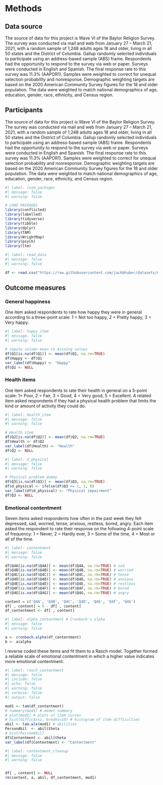 # Methods {.unnumbered}

## Data source

The source of data for this project is Wave VI of the Baylor Religion Survey. The survey was conducted via mail and web from January 27 – March 21, 2021, with a random sample of 1,248 adults ages 18 and older, living in all 50 states and the District of Columbia. Gallup randomly selected individuals to participate using an address-based sample (ABS) frame. Respondents had the opportunity to respond to the survey via web or paper. Surveys were conducted in English and Spanish. The final response rate to this survey was 11.3% (AAPOR1). Samples were weighted to correct for unequal selection probability and nonresponse. Demographic weighting targets are based on the 2020 American Community Survey figures for the 18 and older population. The data were weighted to match national demographics of age, education, gender, race, ethnicity, and Census region.

## Participants

The source of data for this project is Wave VI of the Baylor Religion Survey. The survey was conducted via mail and web from January 27 – March 21, 2021, with a random sample of 1,248 adults ages 18 and older, living in all 50 states and the District of Columbia. Gallup randomly selected individuals to participate using an address-based sample (ABS) frame. Respondents had the opportunity to respond to the survey via web or paper. Surveys were conducted in English and Spanish. The final response rate to this survey was 11.3% (AAPOR1). Samples were weighted to correct for unequal selection probability and nonresponse. Demographic weighting targets are based on the 2020 American Community Survey figures for the 18 and older population. The data were weighted to match national demographics of age, education, gender, race, ethnicity, and Census region.

```r
#| label: load_packages
#| message: false
#| warning: false

# LOAD PACKAGES
library(conflicted)
library(labelled)
library(tidyverse)
library(tibble)
library(dplyr)
library(TAM)
library(WrightMap)
library(psych)
library(ltm)
```

```r
#| label: read_data
#| message: false
#| warning: false

df <- read.csv("https://raw.githubusercontent.com/jackbhuber/datasets/main/Baylor_Religion_Survey_Wave_VI_2021.csv", header = TRUE)
```

## Outcome measures

### General happiness

One item asked respondents to rate how happy they were in general according to a three-point scale: 1 = Not too happy, 2 = Pretty happy, 3 = Very happy.

```r
#| label: happy_item
#| message: false
#| warning: false

# impute column mean to missing values
df$Q1[is.na(df$Q1)] <- mean(df$Q1, na.rm=TRUE) 
df$Happy <- df$Q1
var_label(df$Happy) <- "Happy"
df$Q1 <- NULL
```

### Health items

One item asked respondents to rate their health in general on a 5-point scale: 1= Poor, 2 = Fair, 3 = Good, 4 = Very good, 5 = Excellent. A related item asked respondents if they had a physical health problem that limits the kind or amount of activity they could do.

```r
#| label: health_item
#| message: false
#| warning: false

# Health item
df$Q2[is.na(df$Q2)] <- mean(df$Q2, na.rm=TRUE)
df$Health <- df$Q2
var_label(df$Health) <- "Health"
df$Q2 <- NULL

```

```r
#| label: d_physical
#| message: false
#| warning: false

# Physical problem dummy
df$Q3[is.na(df$Q3)] <- mean(df$Q3, na.rm=TRUE)
df$d_physical <- ifelse(df$Q3 == 1, 1, 0)
var_label(df$d_physical) <- "Physical impairment"
df$Q3 <- NULL

```

### Emotional contentment

Seven items asked respondents how often in the past week they felt depressed, sad, worried, tense, anxious, restless, bored, angry. Each item asked the respondent to rate their response on the following 4-point scale of frequency: 1 = Never, 2 = Hardly ever, 3 = Some of the time, 4 = Most or all of the time. 

```r
#| label: contentment
#| message: false
#| warning: false

df$Q4A[is.na(df$Q4A)] <- mean(df$Q4A, na.rm=TRUE) # sad
df$Q4B[is.na(df$Q4B)] <- mean(df$Q4B, na.rm=TRUE) # worried
df$Q4C[is.na(df$Q4C)] <- mean(df$Q4C, na.rm=TRUE) # tense
df$Q4D[is.na(df$Q4D)] <- mean(df$Q4D, na.rm=TRUE) # anxious
df$Q4E[is.na(df$Q4E)] <- mean(df$Q4E, na.rm=TRUE) # restless
df$Q4F[is.na(df$Q4F)] <- mean(df$Q4F, na.rm=TRUE) # bored
df$Q4G[is.na(df$Q4G)] <- mean(df$Q4G, na.rm=TRUE) # angry

content = c('Q4A', 'Q4B', 'Q4C', 'Q4D', 'Q4E', 'Q4F', 'Q4G')
df[ , content] = 5 - df[ , content]
df_contentment <- df[ , content]

```

```r
#| label: alpha_contentment # Cronbach's alpha
#| message: false
#| warning: false

a <- cronbach.alpha(df_contentment)
b <- a$alpha
```

I reverse coded these items and fit them to a Rasch model. Together formed a reliable scale of emotional contentment in which a higher value indicates more emotional contentment.

```r
#| label: rasch_contentment
#| message: false
#| include: false
#| echo: false
#| warning: false
#| verbose: false
#| output: false

mod1 <- tam(df_contentment)
# summary(mod1) # model summary
# plot(mod1) # plots of item curves
# hist(diffic$xsi, breaks=10) # histogram of item difficulties
abil <- tam.wle(mod1) # abilities
PersonAbil  <- abil$theta
# hist(PersonAbil)
df$Contentment <- abil$theta
var_label(df$Contentment) <- "Contentment"

```

```r
#| label: contentment_cleanup
#| message: false
#| warning: false


df[ , content] <- NULL
rm(content, a, abil, df_contentment, mod1)

```


